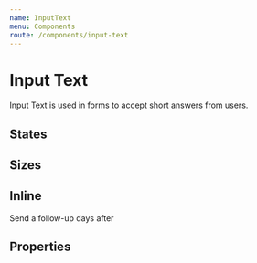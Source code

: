 ```yaml
---
name: InputText
menu: Components
route: /components/input-text
---
```



# Input Text

<ComponentStatus stage="rc" responsive="yes" accessible="yes" />

Input Text is used in forms to accept short answers from users.

<Playground>
  <InputText name="invoiceSubject" placeholder="Invoice subject" />
</Playground>

## States

<Playground>
  <InputText name="disabled" disabled={true} placeholder="Disabled input" />
  <InputText
    name="readOnly"
    readonly={true}
    placeholder="Readonly input"
    value="You can't change me."
  />
  <InputText name="invalid" invalid={true} placeholder="Invalid input" />
</Playground>

## Sizes

<Playground>
  <InputText name="smallField" size="small" placeholder="Duration" />
  <InputText name="largeField" size="large" placeholder="Your username" />
</Playground>

## Inline

<Playground>
  <Text>
    Send a follow-up
    <InputText
      name="durationInDays"
      value="2"
      size="small"
      inline={true}
    /> days after
  </Text>
</Playground>

## Properties

<Props of={InputText} />
